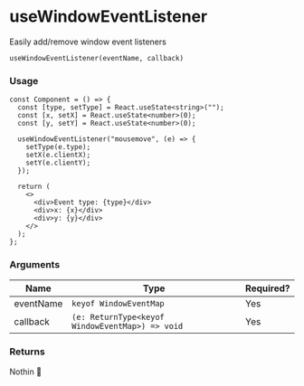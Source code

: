 
<Meta title="Hooky/useWindowEventListener/Docs" />

# useWindowEventListener

Easily add/remove window event listeners

`useWindowEventListener(eventName, callback)`

### Usage

```tsx
const Component = () => {
  const [type, setType] = React.useState<string>("");
  const [x, setX] = React.useState<number>(0);
  const [y, setY] = React.useState<number>(0);

  useWindowEventListener("mousemove", (e) => {
    setType(e.type);
    setX(e.clientX);
    setY(e.clientY);
  });

  return (
    <>
      <div>Event type: {type}</div>
      <div>x: {x}</div>
      <div>y: {y}</div>
    </>
  );
};
```

### Arguments

| Name      | Type                                            | Required? |
| --------- | ----------------------------------------------- | --------- |
| eventName | `keyof WindowEventMap`                          | Yes       |
| callback  | `(e: ReturnType<keyof WindowEventMap>) => void` | Yes       |

### Returns

Nothin 🤪
